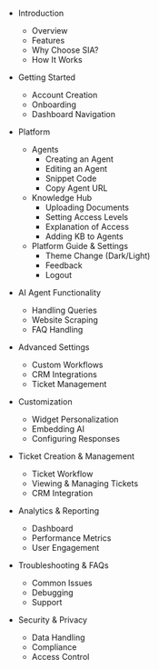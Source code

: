 - Introduction
  - Overview  
  - Features  
  - Why Choose SIA?  
  - How It Works  

- Getting Started  
  - Account Creation  
  - Onboarding  
  - Dashboard Navigation  

- Platform  
  - Agents  
    - Creating an Agent  
    - Editing an Agent  
    - Snippet Code  
    - Copy Agent URL  
  - Knowledge Hub  
    - Uploading Documents  
    - Setting Access Levels  
    - Explanation of Access  
    - Adding KB to Agents  
  - Platform Guide & Settings  
    - Theme Change (Dark/Light)  
    - Feedback  
    - Logout  

- AI Agent Functionality  
  - Handling Queries  
  - Website Scraping  
  - FAQ Handling  

- Advanced Settings  
  - Custom Workflows  
  - CRM Integrations  
  - Ticket Management  

- Customization  
  - Widget Personalization  
  - Embedding AI  
  - Configuring Responses  

- Ticket Creation & Management  
  - Ticket Workflow  
  - Viewing & Managing Tickets  
  - CRM Integration  

- Analytics & Reporting  
  - Dashboard  
  - Performance Metrics  
  - User Engagement  

- Troubleshooting & FAQs  
  - Common Issues  
  - Debugging  
  - Support  

- Security & Privacy  
  - Data Handling  
  - Compliance  
  - Access Control  
